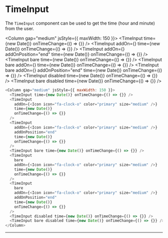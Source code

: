 
# TimeInput

The `TimeInput` component can be used to get the time (hour and minute) from the user.

<Column gap="medium" jsStyle={{ maxWidth: 150 }}>
  <TimeInput time={new Date()} onTimeChange={() => {}} />
  <TimeInput
    addOn={<Icon icon="fa-clock-o" color="primary" size="medium" />}
    time={new Date()}
    onTimeChange={() => {}}
  />
  <TimeInput
    addOn={<Icon icon="fa-clock-o" color="primary" size="medium" />}
    addOnPosition="end"
    time={new Date()}
    onTimeChange={() => {}}
  />
  <TimeInput bare time={new Date()} onTimeChange={() => {}} />
  <TimeInput
    bare
    addOn={<Icon icon="fa-clock-o" color="primary" size="medium" />}
    time={new Date()}
    onTimeChange={() => {}}
  />
  <TimeInput
    bare
    addOn={<Icon icon="fa-clock-o" color="primary" size="medium" />}
    addOnPosition="end"
    time={new Date()}
    onTimeChange={() => {}}
  />
  <TimeInput disabled time={new Date()} onTimeChange={() => {}} />
  <TimeInput bare disabled time={new Date()} onTimeChange={() => {}} />
</Column>

```js
<Column gap="medium" jsStyle={{ maxWidth: 150 }}>
  <TimeInput time={new Date()} onTimeChange={() => {}} />
  <TimeInput
    addOn={<Icon icon="fa-clock-o" color="primary" size="medium" />}
    time={new Date()}
    onTimeChange={() => {}}
  />
  <TimeInput
    addOn={<Icon icon="fa-clock-o" color="primary" size="medium" />}
    addOnPosition="end"
    time={new Date()}
    onTimeChange={() => {}}
  />
  <TimeInput bare time={new Date()} onTimeChange={() => {}} />
  <TimeInput
    bare
    addOn={<Icon icon="fa-clock-o" color="primary" size="medium" />}
    time={new Date()}
    onTimeChange={() => {}}
  />
  <TimeInput
    bare
    addOn={<Icon icon="fa-clock-o" color="primary" size="medium" />}
    addOnPosition="end"
    time={new Date()}
    onTimeChange={() => {}}
  />
  <TimeInput disabled time={new Date()} onTimeChange={() => {}} />
  <TimeInput bare disabled time={new Date()} onTimeChange={() => {}} />
</Column>
```

---
